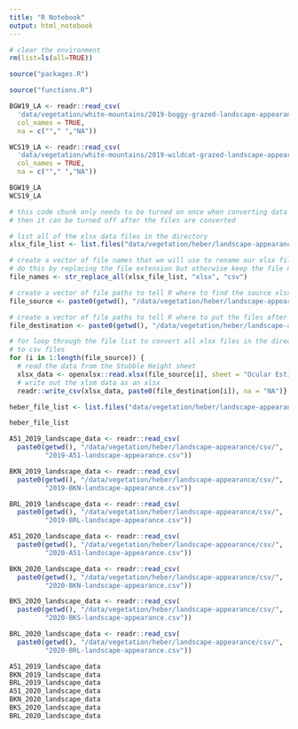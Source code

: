 ```yaml
---
title: "R Notebook"
output: html_notebook
---
```


```r
# clear the environment
rm(list=ls(all=TRUE))
```

```r
source("packages.R")
```

```r
source("functions.R")
```

```r
BGW19_LA <- readr::read_csv(
  'data/vegetation/white-mountains/2019-boggy-grazed-landscape-appearance.csv',
  col_names = TRUE, 
  na = c(""," ","NA"))

WCS19_LA <- readr::read_csv(
  'data/vegetation/white-mountains/2019-wildcat-grazed-landscape-appearance.csv',
  col_names = TRUE, 
  na = c(""," ","NA"))

BGW19_LA
WCS19_LA
```

```r
# this code chunk only needs to be turned on once when converting data
# then it can be turned off after the files are converted

# list all of the xlsx data files in the directory
xlsx_file_list <- list.files("data/vegetation/heber/landscape-appearance/xlsx", pattern = "xlsx")

# create a vector of file names that we will use to rename our xlsx files into csv files
# do this by replacing the file extension but otherwise keep the file name the same
file_names <- str_replace_all(xlsx_file_list, "xlsx", "csv")

# create a vector of file paths to tell R where to find the source xlsx data
file_source <- paste0(getwd(), "/data/vegetation/heber/landscape-appearance/xlsx/", xlsx_file_list)

# create a vector of file paths to tell R where to put the files after conversion
file_destination <- paste0(getwd(), "/data/vegetation/heber/landscape-appearance/csv/", file_names)

# for loop through the file list to convert all xlsx files in the directory
# to csv files
for (i in 1:length(file_source)) {
  # read the data from the Stubble Height sheet
  xlsx_data <- openxlsx::read.xlsx(file_source[i], sheet = "Ocular Estimates")
  # write out the xlsm data as an xlsx
  readr::write_csv(xlsx_data, paste0(file_destination[i]), na = "NA")}
```

```r
heber_file_list <- list.files("data/vegetation/heber/landscape-appearance/csv", pattern = "csv")

heber_file_list
```

```r
A51_2019_landscape_data <- readr::read_csv(
  paste0(getwd(), "/data/vegetation/heber/landscape-appearance/csv/", 
         "2019-A51-landscape-appearance.csv"))

BKN_2019_landscape_data <- readr::read_csv(
  paste0(getwd(), "/data/vegetation/heber/landscape-appearance/csv/", 
         "2019-BKN-landscape-appearance.csv"))

BRL_2019_landscape_data <- readr::read_csv(
  paste0(getwd(), "/data/vegetation/heber/landscape-appearance/csv/", 
         "2019-BRL-landscape-appearance.csv"))

A51_2020_landscape_data <- readr::read_csv(
  paste0(getwd(), "/data/vegetation/heber/landscape-appearance/csv/", 
         "2020-A51-landscape-appearance.csv"))

BKN_2020_landscape_data <- readr::read_csv(
  paste0(getwd(), "/data/vegetation/heber/landscape-appearance/csv/", 
         "2020-BKN-landscape-appearance.csv"))

BKS_2020_landscape_data <- readr::read_csv(
  paste0(getwd(), "/data/vegetation/heber/landscape-appearance/csv/", 
         "2020-BKS-landscape-appearance.csv"))

BRL_2020_landscape_data <- readr::read_csv(
  paste0(getwd(), "/data/vegetation/heber/landscape-appearance/csv/", 
         "2020-BRL-landscape-appearance.csv"))

A51_2019_landscape_data
BKN_2019_landscape_data
BRL_2019_landscape_data
A51_2020_landscape_data
BKN_2020_landscape_data
BKS_2020_landscape_data
BRL_2020_landscape_data
```

```r
```

